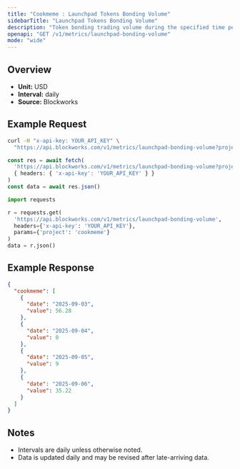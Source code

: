 ```yaml
---
title: "Cookmeme : Launchpad Tokens Bonding Volume"
sidebarTitle: "Launchpad Tokens Bonding Volume"
description: "Token bonding trading volume during the specified time period for given launchpad."
openapi: "GET /v1/metrics/launchpad-bonding-volume"
mode: "wide"
---
```


## Overview

- **Unit:** USD
- **Interval:** daily
- **Source:** Blockworks

## Example Request

<CodeGroup>

```bash cURL
curl -H "x-api-key: YOUR_API_KEY" \
  "https://api.blockworks.com/v1/metrics/launchpad-bonding-volume?project=cookmeme"
```

```typescript TypeScript
const res = await fetch(
  'https://api.blockworks.com/v1/metrics/launchpad-bonding-volume?project=cookmeme',
  { headers: { 'x-api-key': 'YOUR_API_KEY' } }
)
const data = await res.json()
```

```python Python
import requests

r = requests.get(
  'https://api.blockworks.com/v1/metrics/launchpad-bonding-volume',
  headers={'x-api-key': 'YOUR_API_KEY'},
  params={'project': 'cookmeme'}
)
data = r.json()
```

</CodeGroup>

## Example Response

```json
{
  "cookmeme": [
    {
      "date": "2025-09-03",
      "value": 56.28
    },
    {
      "date": "2025-09-04",
      "value": 0
    },
    {
      "date": "2025-09-05",
      "value": 9
    },
    {
      "date": "2025-09-06",
      "value": 35.22
    }
  ]
}
```

## Notes
- Intervals are daily unless otherwise noted.
- Data is updated daily and may be revised after late-arriving data.
